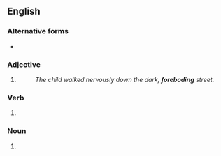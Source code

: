 ==English==

===Alternative forms===
* {{l|en|foreboding}} {{qualifier|significantly more widely used}}

===Adjective===
{{en-adj}}

# {{alternative form of|foreboding|lang=en}}
#: ''The child walked nervously down the dark, '''foreboding''' street.''

===Verb===
{{head|en|verb form}}

# {{present participle of|forbode|lang=en|nocat=1}}

===Noun===
{{en-noun}}

# {{alternative form of|foreboding|lang=en}}